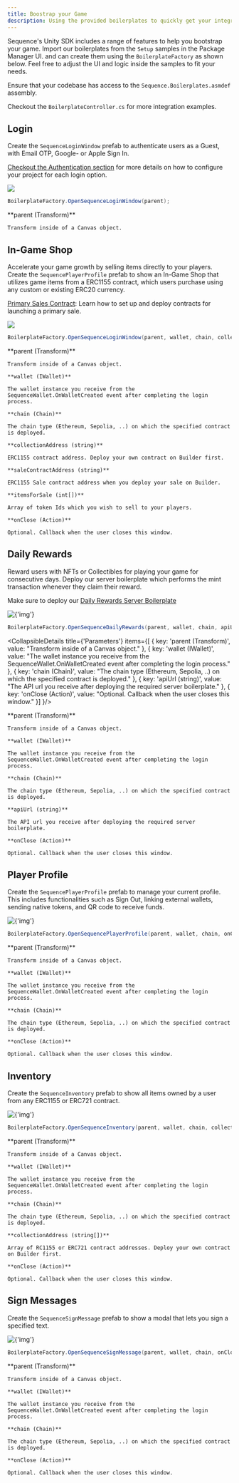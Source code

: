 ```yaml
---
title: Boostrap your Game
description: Using the provided boilerplates to quickly get your integration up and running.
---
```


Sequence's Unity SDK includes a range of features to help you bootstrap your game.
Import our boilerplates from the `Setup` samples in the Package Manager UI.
and can create them using the `BoilerplateFactory` as shown below. Feel free to adjust the UI and logic inside the samples to fit your needs.

Ensure that your codebase has access to the `Sequence.Boilerplates.asmdef` assembly.

Checkout the `BoilerplateController.cs` for more integration examples.

## Login

Create the `SequenceLoginWindow` prefab to authenticate users as a Guest, with Email OTP, Google- or Apple Sign In.

[Checkout the Authentication section](/sdk/unity/onboard/authentication/intro) for more details on how to configure
your project for each login option.

<Frame>
    <img src="/images/unity/unity_boilerplate_login.png"/>
</Frame>

```csharp
BoilerplateFactory.OpenSequenceLoginWindow(parent);
```

<Accordion title="Parameters">
    **parent (Transform)**

    Transform inside of a Canvas object.
</Accordion>

## In-Game Shop

Accelerate your game growth by selling items directly to your players. Create the `SequencePlayerProfile` prefab to
show an In-Game Shop that utilizes game items from a ERC1155 contract, which users purchase using any custom or
existing ERC20 currency.

[Primary Sales Contract](/solutions/collectibles/contracts/deploy-primary-sales-contract/): Learn how to set up and deploy contracts for launching a primary sale.

<Frame>
    <img src="/images/unity/unity_boilerplate_shop.png" />
</Frame>

```csharp
BoilerplateFactory.OpenSequenceLoginWindow(parent, wallet, chain, collectionAddress, saleContractAddress, itemsForSale, onClose);
```

<Accordion title="Parameters">
    **parent (Transform)**

    Transform inside of a Canvas object.

    **wallet (IWallet)**

    The wallet instance you receive from the SequenceWallet.OnWalletCreated event after completing the login process.

    **chain (Chain)**

    The chain type (Ethereum, Sepolia, ..) on which the specified contract is deployed.

    **collectionAddress (string)**

    ERC1155 contract address. Deploy your own contract on Builder first.

    **saleContractAddress (string)**

    ERC1155 Sale contract address when you deploy your sale on Builder.

    **itemsForSale (int[])**

    Array of token Ids which you wish to sell to your players.

    **onClose (Action)**

    Optional. Callback when the user closes this window.
</Accordion>

## Daily Rewards

Reward users with NFTs or Collectibles for playing your game for consecutive days. Deploy our server boilerplate
which performs the mint transaction whenever they claim their reward.

Make sure to deploy our [Daily Rewards Server Boilerplate](https://github.com/0xsequence-demos/daily-rewards-server-boilerplate)

<Frame>
    <img alt={'img'} src={'/images/unity/unity_boilerplate_daily_rewards.png'}/>
</Frame>

```csharp
BoilerplateFactory.OpenSequenceDailyRewards(parent, wallet, chain, apiUrl, onClose);
```

<CollapsibleDetails title={'Parameters'} items={[
    {
        key: 'parent (Transform)',
        value: "Transform inside of a Canvas object."
    },
    {
        key: 'wallet (IWallet)',
        value: "The wallet instance you receive from the SequenceWallet.OnWalletCreated event after completing the login process."
    },
    {
        key: 'chain (Chain)',
        value: "The chain type (Ethereum, Sepolia, ..) on which the specified contract is deployed."
    },
    {
        key: 'apiUrl (string)',
        value: "The API url you receive after deploying the required server boilerplate."
    },
    {
        key: 'onClose (Action)',
        value: "Optional. Callback when the user closes this window."
    }]
}/>

<Accordion title="Parameters">
    **parent (Transform)**

    Transform inside of a Canvas object.

    **wallet (IWallet)**

    The wallet instance you receive from the SequenceWallet.OnWalletCreated event after completing the login process.

    **chain (Chain)**

    The chain type (Ethereum, Sepolia, ..) on which the specified contract is deployed.

    **apiUrl (string)**

    The API url you receive after deploying the required server boilerplate.

    **onClose (Action)**

    Optional. Callback when the user closes this window.
</Accordion>

## Player Profile

Create the `SequencePlayerProfile` prefab to manage your current profile. This includes functionalities such as Sign Out,
linking external wallets, sending native tokens, and QR code to receive funds.

<Frame>
    <img alt={'img'} src={'/images/unity/unity_boilerplate_profile.png'}/>
</Frame>

```csharp
BoilerplateFactory.OpenSequencePlayerProfile(parent, wallet, chain, onClose);
```

<Accordion title="Parameters">
    **parent (Transform)**

    Transform inside of a Canvas object.

    **wallet (IWallet)**

    The wallet instance you receive from the SequenceWallet.OnWalletCreated event after completing the login process.

    **chain (Chain)**

    The chain type (Ethereum, Sepolia, ..) on which the specified contract is deployed.

    **onClose (Action)**

    Optional. Callback when the user closes this window.
</Accordion>

## Inventory

Create the `SequenceInventory` prefab to show all items owned by a user from any ERC1155 or ERC721 contract.

<Frame>
    <img alt={'img'} src={'/images/unity/unity_boilerplate_inventory.png'}/>
</Frame>

```csharp
BoilerplateFactory.OpenSequenceInventory(parent, wallet, chain, collections, onClose);
```

<Accordion title="Parameters">
    **parent (Transform)**

    Transform inside of a Canvas object.

    **wallet (IWallet)**

    The wallet instance you receive from the SequenceWallet.OnWalletCreated event after completing the login process.

    **chain (Chain)**

    The chain type (Ethereum, Sepolia, ..) on which the specified contract is deployed.

    **collectionAddress (string[])**

    Array of RC1155 or ERC721 contract addresses. Deploy your own contract on Builder first.

    **onClose (Action)**

    Optional. Callback when the user closes this window.
</Accordion>

## Sign Messages

Create the `SequenceSignMessage` prefab to show a modal that lets you sign a specified text.

<Frame>
    <img alt={'img'} src={'/images/unity/unity_boilerplate_signmessage.png'}/>
</Frame>

```csharp
BoilerplateFactory.OpenSequenceSignMessage(parent, wallet, chain, onClose);
```

<Accordion title="Parameters">
    **parent (Transform)**

    Transform inside of a Canvas object.

    **wallet (IWallet)**

    The wallet instance you receive from the SequenceWallet.OnWalletCreated event after completing the login process.

    **chain (Chain)**

    The chain type (Ethereum, Sepolia, ..) on which the specified contract is deployed.

    **onClose (Action)**

    Optional. Callback when the user closes this window.
</Accordion>
